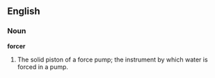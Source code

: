 ==English==

===Noun===

'''forcer'''

#The solid piston of a force pump; the instrument by which water is forced in a pump.